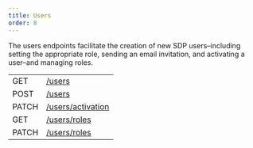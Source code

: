 ```yaml
---
title: Users
order: 8
---
```


The users endpoints facilitate the creation of new SDP users–including setting the appropriate role, sending an email invitation, and activating a user–and managing roles.

<EndpointsTable title="Endpoints">

|       |                                                               |
| ----- | ------------------------------------------------------------- |
| GET   | [/users](../get-all-users.api.mdx)                            |
| POST  | [/users](../create-user.api.mdx)                              |
| PATCH | [/users/activation](../update-user-activation-status.api.mdx) |
| GET   | [/users/roles](../get-all-roles.api.mdx)                      |
| PATCH | [/users/roles](../update-user-role.api.mdx)                   |

</EndpointsTable>

